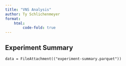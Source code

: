 ```yaml
---
title: "VNS Analysis"
author: Ty Schlichenmeyer
format:
    html:
        code-fold: true
---
```


## Experiment Summary

```ojs
data = FileAttachment(("experiment-summary.parquet"))
```